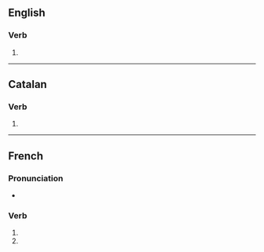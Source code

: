 {{also|adjurés}}

==English==

===Verb===
{{head|en|verb form}}

# {{en-third-person singular of|adjure}}

----

==Catalan==

===Verb===
{{head|ca|verb form}}

# {{ca-verb form of|p=2|n=sg|t=pres|m=ind|adjurar}}

----

==French==

===Pronunciation===
* {{homophones|fr|adjure|adjurent}}

===Verb===
{{head|fr|verb form}}

# {{inflection of|fr|adjurer||2|s|pres|indc}}
# {{inflection of|fr|adjurer||2|s|pres|subj}}
